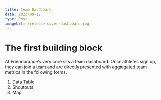 ```yaml
---
title: Team Dashboard
date: 2023-09-12
type: Post
imageUrl: /release-cover-dashboard.jpg
---
```


# The first building block

At Friendurance's very core sits a team dashboard. Once athletes sign up, they can join a team and are directly presented with aggregated team metrics in the following forms.

1. Data Table
2. Shoutouts
3. Map

